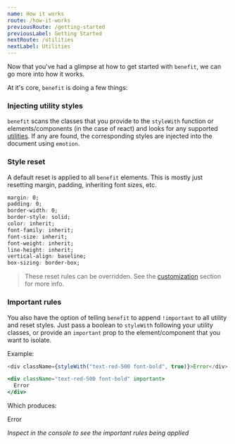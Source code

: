 ```yaml
---
name: How it works
route: /how-it-works
previousRoute: /getting-started
previousLabel: Getting Started
nextRoute: /utilities
nextLabel: Utilities
---
```



Now that you've had a glimpse at how to get started with `benefit`, we can go more into how it works.

At it's core, `benefit` is doing a few things:

### Injecting utility styles

`benefit` scans the classes that you provide to the `styleWith` function or elements/components (in the case of react) and looks for any supported [utilities](/utilities). If any are found, the corresponding styles are injected into the document using `emotion`.

### Style reset

A default reset is applied to all `benefit` elements. This is mostly just resetting margin, padding, inheriting font sizes, etc.

```css
margin: 0;
padding: 0;
border-width: 0;
border-style: solid;
color: inherit;
font-family: inherit;
font-size: inherit;
font-weight: inherit;
line-height: inherit;
vertical-align: baseline;
box-sizing: border-box;
```

> These reset rules can be overridden. See the [customization](/customization) section for more info.

### Important rules

You also have the option of telling `benefit` to append `!important` to all utility and reset styles.
Just pass a boolean to `styleWith` following your utility classes, or provide an `important` prop to the element/component that you want to isolate.

Example:

```js
<div className={styleWith("text-red-500 font-bold", true)}>Error</div>
```

```jsx
<div className="text-red-500 font-bold" important>
  Error
</div>
```

Which produces:

<Box className="text-red-500 font-bold" important>
  Error
</Box>

_Inspect in the console to see the important rules being applied_

